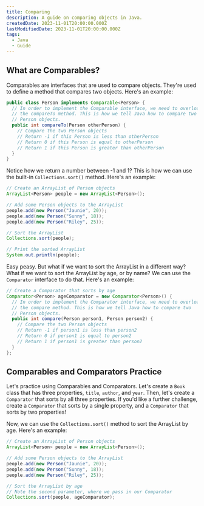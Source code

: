 ```yaml
---
title: Comparing
description: A guide on comparing objects in Java.
createdDate: 2023-11-01T20:00:00.000Z
lastModifiedDate: 2023-11-01T20:00:00.000Z
tags:
  - Java
  - Guide
---
```


## What are Comparables?

Comparables are interfaces that are used to compare objects. They're used to define a method that compares two objects. Here's an example:

```java
public class Person implements Comparable<Person> {
  // In order to implement the Comparable interface, we need to overload
  // the compareTo method. This is how we tell Java how to compare two
  // Person objects.
  public int compareTo(Person otherPerson) {
    // Compare the two Person objects
    // Return -1 if this Person is less than otherPerson
    // Return 0 if this Person is equal to otherPerson
    // Return 1 if this Person is greater than otherPerson
  }
}
```

Notice how we return a number between -1 and 1? This is how we can use the built-in `Collections.sort()` method. Here's an example:

```java
// Create an ArrayList of Person objects
ArrayList<Person> people = new ArrayList<Person>();

// Add some Person objects to the ArrayList
people.add(new Person("Jaunie", 20));
people.add(new Person("Sunny", 18));
people.add(new Person("Riley", 25));

// Sort the ArrayList
Collections.sort(people);

// Print the sorted ArrayList
System.out.println(people);
```

Easy peasy. But what if we want to sort the ArrayList in a different way? What if we want to sort the ArrayList by age, or by name? We can use the `Comparator` interface to do that. Here's an example:

```java
// Create a Comparator that sorts by age
Comparator<Person> ageComparator = new Comparator<Person>() {
  // In order to implement the Comparator interface, we need to overload
  // the compare method. This is how we tell Java how to compare two
  // Person objects.
  public int compare(Person person1, Person person2) {
    // Compare the two Person objects
    // Return -1 if person1 is less than person2
    // Return 0 if person1 is equal to person2
    // Return 1 if person1 is greater than person2
  }
};
```

## Comparables and Comparators Practice

Let's practice using Comparables and Comparators. Let's create a `Book` class that has three properties, `title`, `author`, and `year`. Then, let's create a `Comparator` that sorts by all three properties. If you'd like a further challenge, create a `Comparator` that sorts by a single property, and a `Comparator` that sorts by two properties!

Now, we can use the `Collections.sort()` method to sort the ArrayList by age. Here's an example:

```java
// Create an ArrayList of Person objects
ArrayList<Person> people = new ArrayList<Person>();

// Add some Person objects to the ArrayList
people.add(new Person("Jaunie", 20));
people.add(new Person("Sunny", 18));
people.add(new Person("Riley", 25));

// Sort the ArrayList by age
// Note the second parameter, where we pass in our Comparator
Collections.sort(people, ageComparator);
```
